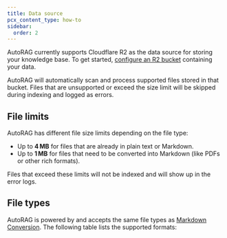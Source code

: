 ```yaml
---
title: Data source
pcx_content_type: how-to
sidebar:
  order: 2
---
```



AutoRAG currently supports Cloudflare R2 as the data source for storing your knowledge base. To get started, [configure an R2 bucket](/r2/get-started/) containing your data.

AutoRAG will automatically scan and process supported files stored in that bucket. Files that are unsupported or exceed the size limit will be skipped during indexing and logged as errors.

## File limits

AutoRAG has different file size limits depending on the file type:

- Up to **4 MB** for files that are already in plain text or Markdown.
- Up to **1 MB** for files that need to be converted into Markdown (like PDFs or other rich formats).

Files that exceed these limits will not be indexed and will show up in the error logs.

## File types

AutoRAG is powered by and accepts the same file types as [Markdown Conversion](/workers-ai/markdown-conversion/). The following table lists the supported formats:

<Render file="markdown-conversion-support" product="workers-ai" />
